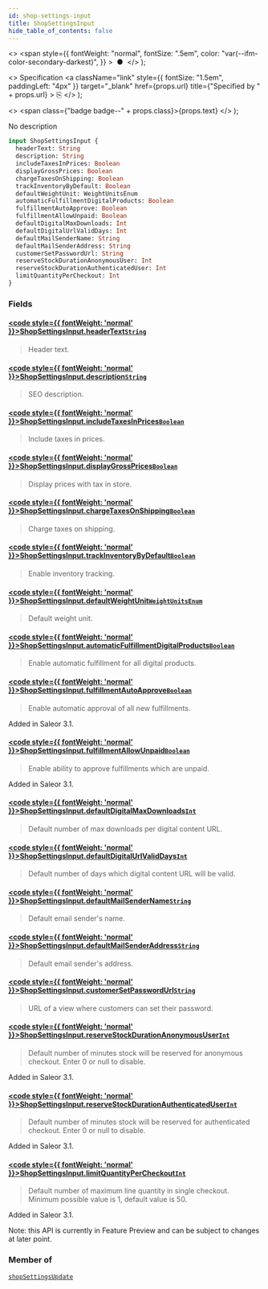 ```yaml
---
id: shop-settings-input
title: ShopSettingsInput
hide_table_of_contents: false
---
```


  <>
    <span
      style={{
        fontWeight: "normal",
        fontSize: ".5em",
        color: "var(--ifm-color-secondary-darkest)",
      }}
    >
      &nbsp;●&nbsp;
    </span>
  </>
);

  <>
    Specification
    <a
      className="link"
      style={{ fontSize: "1.5em", paddingLeft: "4px" }}
      target="\_blank"
      href={props.url}
      title={"Specified by " + props.url}
    >
      ⎘
    </a>
  </>
);

  <>
    <span class={"badge badge--" + props.class}>{props.text}</span>
  </>
);

No description

```graphql
input ShopSettingsInput {
  headerText: String
  description: String
  includeTaxesInPrices: Boolean
  displayGrossPrices: Boolean
  chargeTaxesOnShipping: Boolean
  trackInventoryByDefault: Boolean
  defaultWeightUnit: WeightUnitsEnum
  automaticFulfillmentDigitalProducts: Boolean
  fulfillmentAutoApprove: Boolean
  fulfillmentAllowUnpaid: Boolean
  defaultDigitalMaxDownloads: Int
  defaultDigitalUrlValidDays: Int
  defaultMailSenderName: String
  defaultMailSenderAddress: String
  customerSetPasswordUrl: String
  reserveStockDurationAnonymousUser: Int
  reserveStockDurationAuthenticatedUser: Int
  limitQuantityPerCheckout: Int
}
```

### Fields

#### [<code style={{ fontWeight: 'normal' }}>ShopSettingsInput.<b>headerText</b></code>](#)<Bullet />[`String`](../../../developer/api-reference/scalars/string) <Badge class="secondary" text="scalar"/>

> Header text.

#### [<code style={{ fontWeight: 'normal' }}>ShopSettingsInput.<b>description</b></code>](#)<Bullet />[`String`](../../../developer/api-reference/scalars/string) <Badge class="secondary" text="scalar"/>

> SEO description.

#### [<code style={{ fontWeight: 'normal' }}>ShopSettingsInput.<b>includeTaxesInPrices</b></code>](#)<Bullet />[`Boolean`](../../../developer/api-reference/scalars/boolean) <Badge class="secondary" text="scalar"/>

> Include taxes in prices.

#### [<code style={{ fontWeight: 'normal' }}>ShopSettingsInput.<b>displayGrossPrices</b></code>](#)<Bullet />[`Boolean`](../../../developer/api-reference/scalars/boolean) <Badge class="secondary" text="scalar"/>

> Display prices with tax in store.

#### [<code style={{ fontWeight: 'normal' }}>ShopSettingsInput.<b>chargeTaxesOnShipping</b></code>](#)<Bullet />[`Boolean`](../../../developer/api-reference/scalars/boolean) <Badge class="secondary" text="scalar"/>

> Charge taxes on shipping.

#### [<code style={{ fontWeight: 'normal' }}>ShopSettingsInput.<b>trackInventoryByDefault</b></code>](#)<Bullet />[`Boolean`](../../../developer/api-reference/scalars/boolean) <Badge class="secondary" text="scalar"/>

> Enable inventory tracking.

#### [<code style={{ fontWeight: 'normal' }}>ShopSettingsInput.<b>defaultWeightUnit</b></code>](#)<Bullet />[`WeightUnitsEnum`](../../../developer/api-reference/enums/weight-units-enum) <Badge class="secondary" text="enum"/>

> Default weight unit.

#### [<code style={{ fontWeight: 'normal' }}>ShopSettingsInput.<b>automaticFulfillmentDigitalProducts</b></code>](#)<Bullet />[`Boolean`](../../../developer/api-reference/scalars/boolean) <Badge class="secondary" text="scalar"/>

> Enable automatic fulfillment for all digital products.

#### [<code style={{ fontWeight: 'normal' }}>ShopSettingsInput.<b>fulfillmentAutoApprove</b></code>](#)<Bullet />[`Boolean`](../../../developer/api-reference/scalars/boolean) <Badge class="secondary" text="scalar"/>

> Enable automatic approval of all new fulfillments.

Added in Saleor 3.1.

>

#### [<code style={{ fontWeight: 'normal' }}>ShopSettingsInput.<b>fulfillmentAllowUnpaid</b></code>](#)<Bullet />[`Boolean`](../../../developer/api-reference/scalars/boolean) <Badge class="secondary" text="scalar"/>

> Enable ability to approve fulfillments which are unpaid.

Added in Saleor 3.1.

>

#### [<code style={{ fontWeight: 'normal' }}>ShopSettingsInput.<b>defaultDigitalMaxDownloads</b></code>](#)<Bullet />[`Int`](../../../developer/api-reference/scalars/int) <Badge class="secondary" text="scalar"/>

> Default number of max downloads per digital content URL.

#### [<code style={{ fontWeight: 'normal' }}>ShopSettingsInput.<b>defaultDigitalUrlValidDays</b></code>](#)<Bullet />[`Int`](../../../developer/api-reference/scalars/int) <Badge class="secondary" text="scalar"/>

> Default number of days which digital content URL will be valid.

#### [<code style={{ fontWeight: 'normal' }}>ShopSettingsInput.<b>defaultMailSenderName</b></code>](#)<Bullet />[`String`](../../../developer/api-reference/scalars/string) <Badge class="secondary" text="scalar"/>

> Default email sender's name.

#### [<code style={{ fontWeight: 'normal' }}>ShopSettingsInput.<b>defaultMailSenderAddress</b></code>](#)<Bullet />[`String`](../../../developer/api-reference/scalars/string) <Badge class="secondary" text="scalar"/>

> Default email sender's address.

#### [<code style={{ fontWeight: 'normal' }}>ShopSettingsInput.<b>customerSetPasswordUrl</b></code>](#)<Bullet />[`String`](../../../developer/api-reference/scalars/string) <Badge class="secondary" text="scalar"/>

> URL of a view where customers can set their password.

#### [<code style={{ fontWeight: 'normal' }}>ShopSettingsInput.<b>reserveStockDurationAnonymousUser</b></code>](#)<Bullet />[`Int`](../../../developer/api-reference/scalars/int) <Badge class="secondary" text="scalar"/>

> Default number of minutes stock will be reserved for anonymous checkout. Enter 0 or null to disable.

Added in Saleor 3.1.

>

#### [<code style={{ fontWeight: 'normal' }}>ShopSettingsInput.<b>reserveStockDurationAuthenticatedUser</b></code>](#)<Bullet />[`Int`](../../../developer/api-reference/scalars/int) <Badge class="secondary" text="scalar"/>

> Default number of minutes stock will be reserved for authenticated checkout. Enter 0 or null to disable.

Added in Saleor 3.1.

>

#### [<code style={{ fontWeight: 'normal' }}>ShopSettingsInput.<b>limitQuantityPerCheckout</b></code>](#)<Bullet />[`Int`](../../../developer/api-reference/scalars/int) <Badge class="secondary" text="scalar"/>

> Default number of maximum line quantity in single checkout. Minimum possible value is 1, default value is 50.

Added in Saleor 3.1.

Note: this API is currently in Feature Preview and can be subject to changes at later point.

>

### Member of

[`shopSettingsUpdate`](../../../developer/api-reference/mutations/shop-settings-update) <Badge class="secondary" text="mutation"/>

